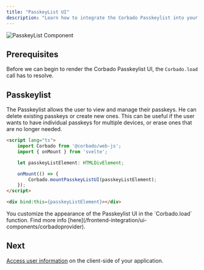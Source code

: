 ```yaml
---
title: "PasskeyList UI"
description: "Learn how to integrate the Corbado Passkeylist into your Svelte or SvelteKit application."
---
```


![PasskeyList Component](/images/frontend-integration/ui-components/passkeylist/passkeylist.webp)

## Prerequisites

Before we can begin to render the Corbado Passkeylist UI, the `Corbado.load` call has to resolve.

## Passkeylist

The Passkeylist allows the user to view and manage their passkeys.
He can delete existing passkeys or create new ones.
This can be useful if the user wants to have individual passkeys for multiple devices, or erase ones
that are no longer needed.

```html routes/+page.svelte
<script lang="ts">
    import Corbado from '@corbado/web-js';
    import { onMount } from 'svelte';

    let passkeyListElement: HTMLDivElement;

    onMount(() => {
        Corbado.mountPasskeyListUI(passkeyListElement);
    });
</script>

<div bind:this={passkeyListElement}></div>
```

<Note>
    You customize the appearance of the Passkeylist UI in the `Corbado.load` function.
    Find more info [here](/frontend-integration/ui-components/corbadoprovider).
</Note>

## Next

[Access user information](/frontend-integration/svelte/authentication-state-client) on the client-side of your application.
